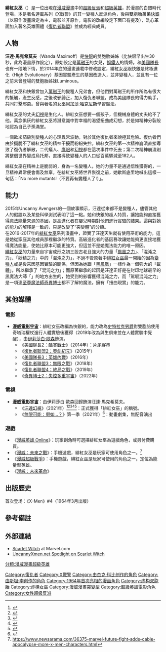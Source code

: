 {{refimprove|time=2019-08-06T19:05:55+00:00}}
{{expand|time=2013-09-01T11:09:33+00:00}}
{{noteTA
|G1=美国漫画
|1=zh-hans:旺达幻视;zh-hk:溫黛幻視;zh-tw:汪達幻視;
|2=zh-cn:伊丽莎白·奥尔森;zh-tw:伊莉莎白·歐森;zh-hk:伊莉莎伯·奧森;
|3=zh-cn:奇异博士2：疯狂多元宇宙; zh-hk:奇異博士2：失控多元宇宙; zh-tw:奇異博士2：失控多重宇宙;
}}
{{Infobox comics character
|image=[[File:Scarlet_Witch.jpg|250px]]
|caption=緋紅女巫，藝術家為Frank Cho繪製
|character_name=緋紅女巫<br>Scarlet Witch
|real_name=汪達·馬克希莫夫
|species=[[變種人|變種人]]<br>
|publisher=[[漫威漫畫|漫威漫畫]]
|debut=《[[X戰警|X戰警]]》#4（1964年3月）<ref name="DeFalco99">{{cite book|last = DeFalco|first = Tom|authorlink = Tom DeFalco|last2= Gilbert|first2= Laura, ed.|chapter= 1960s|title = Marvel Chronicle A Year by Year History|publisher = [[Dorling_Kindersley|Dorling Kindersley]]|date= 2008|location= London, United Kingdom|page = 99|isbn =978-0756641238|quote= Stan Lee and Jack Kirby decided to try their hands at a pair of reluctant super villains when they created Scarlet Witch and Quicksilver in ''The X-Men'' #4.}}</ref>
|creators=[[史丹·李|史丹·李]]<br>[[傑克·科比|傑克·科比]]
|alliances={{le|非凡復仇者|Uncanny Avengers}}<br>{{le|異變人兄弟幫|Brotherhood of Evil Mutants}}<br/>[[復仇者_(漫畫)|復仇者聯盟]]<br/>[[女性解放者联盟|女性解放者联盟]]<br/>{{le|西海岸復仇者|West Coast Avengers}}<br>[[捍衛者聯盟|捍衛者聯盟]]<br>[[捍衛者聯盟|秘密捍衛者]]<br>{{le|力量工程|Force Works}}
|aliases=汪達·弗蘭克<br>安娜·馬克希莫夫<br>汪達·馬格努斯
|powers=幻象魔法<br>混沌魔法<br>扭曲現實<br>控制機率<br>心靈感應
}}

'''緋紅女巫'''（{{lang-en|Scarlet Witch}}）是一位出現在[[漫威漫畫|漫威漫畫]]中的[[超级反派|超級反派]]和[[超級英雄|超級英雄]]，於漫畫的白銀時代登場，本是著名連載系列《X戰警》的其一變種人反派角色，後與雙胞胎弟弟[[快銀|快銀]]（以原作漫畫設定為主，電影並非原作，電影的改編設定下面已有提及），洗心革面加入著名英雄團體《[[復仇者_(漫畫)|復仇者聯盟]]》並成為經典成員。

== 人物 ==
'''汪達·馬克希莫夫'''（Wanda Maximoff）是[[快銀|快銀]]的雙胞胎姊姊（比快銀早出生30秒，此為漫畫原作設定），原始設定是[[萬磁王|萬磁王]]的女兒，[[鋼鐵人|鋼鐵人]]的情婦，和[[美國隊長|美國隊長]]也有一段地下情，於2014年底的漫畫連載中修改設定，緋紅女巫跟快銀是終極進化（High Evolutionary）基因實驗產生的基因改造人，並非變種人，並且有一位之前未曾登場的雙胞胎姊妹Luminous。

緋紅女巫和快銀曾加入[[萬磁王|萬磁王]]的變種人兄弟會，但他們對萬磁王的所作所為有很大的牴觸，產生反感，之後改邪歸正，加入復仇者聯盟，成為美國隊長的得力助手，共同打擊邪惡。曾與著名的女巫[[阿加莎·哈克尼斯|阿加莎·哈克尼斯]]學習魔法。

緋紅女巫的丈夫[[幻視_(漫畫)|幻視]]是生化人。緋紅女巫想要一個孩子，但機械身體的丈夫給不了他。萬念俱灰的緋紅女巫將潛意識中對幸福的渴望扭曲成幻想，於是如精神分裂般地認為自己子孫滿堂。

一個歐米茄級別變種人的心理異常波動，對於其他復仇者來說極其危險。復仇者們由於擺脫不了緋紅女巫的精神干擾而紛紛失控。緋紅女巫的第一次精神崩潰直接導致了復仇者解散，二代蟻人、[[鷹眼|鷹眼]]和[[幻視|幻視]]都在這次事件中死去；第二次精神崩潰則將整個世界變成烏托邦，直接導致變種人的人口從百萬驟減至182人。

緋紅女巫在精神上是脆弱的，身為一名變種人，她的力量不是通過悟性獲得的，一旦精神異常便會傷及無辜。在緋紅女巫將世界恢復之前，她歇斯底里地喊出這樣一句話：「No more mutants!（不要再有變種人了!）」。

== 能力 ==
2015年Uncanny Avengers的一個故事顯示，汪達從來都不是變種人，儘管其他人的假設以及某些科學測試表明了這一點。她和快銀的超人特質，讓她能夠直接獲得魔法能量來源的基因，是高進化者在嬰兒時期對他們進行實驗的結果。這與{{link-en|寇特・布賽克|Kurt Busiek}}對她的能力的解釋是一致的，只是改變了“突變體”的分類。
<br>在2016-2017年的[[緋紅女巫|緋紅女巫]]系列漫畫中，證實了汪達天生就有使用巫術的能力，這是她從家庭其他成員那裡繼承的特質。高級進化者的基因篡改讓她能夠更直接地獲得魔法能量，使她比原本可能更強大，但這並不是她魔法能力的唯一原因。
<br>[[緋紅女巫|緋紅女巫]]的力量來自宇宙成形之初三股古老且強大的力量「[[鳳凰之力|鳳凰之力]]」、「混沌之力」、「妖精之力」中的「混沌之力」，不過不管原著中[[緋紅女巫|緋紅女巫]]最一開始的因為[[變種人|變種人]]或是後來因基因實驗的關係，但因為她跟「[[黑鳳凰|黑鳳凰]]」一樣作為一個強大的「載體」，所以繼承了「混沌之力」；而原著繼承的起因是汪達正好是在封印地球最早的黑魔法大師「{{le|曲桑恩 (漫畫)|Chthon (Marvel Comics)|曲桑恩}}」的地方出生的，她受到{{le|曲桑恩 (漫畫)|Chthon (Marvel Comics)|曲桑恩}}的影響獲得混沌之力，而「駕馭混沌之力」是一項連[[至尊魔法師|至尊魔法師]][[奇異博士|奇異博士]]都不了解的魔法，擁有「扭曲現實」的能力。

== 其他媒體 ==
=== 電影 ===
*'''[[漫威電影宇宙|漫威電影宇宙]]'''：緋紅女巫改編為快銀的{{le|汪達·馬克希莫夫 (漫威電影宇宙)|Wanda Maximoff (Marvel Cinematic Universe)|雙胞胎妹妹}}，能力改為[[史特拉克男爵|史特拉克男爵]]對雙胞胎使用奇塔瑞權杖進行人體實驗後獲得（2019年改為與生俱來並在人體實驗中覺醒），由[[伊莉莎白·歐森|伊莉莎白·歐森]]飾演。
**《[[美國隊長2：酷寒戰士|美國隊長2：酷寒戰士]]》（2014年）：片尾客串
**《[[復仇者聯盟2：奧創紀元|復仇者聯盟2：奧創紀元]]》（2015年）
**《[[美國隊長3：英雄內戰|美國隊長3：英雄內戰]]》（2016年）
**《[[復仇者聯盟3：無限之戰|復仇者聯盟3：無限之戰]]》（2018年）
**《[[復仇者聯盟4：終局之戰|復仇者聯盟4：終局之戰]]》（2019年）
**《[[奇異博士2：失控多重宇宙|奇異博士2：失控多重宇宙]]》（2022年）

===電視===
*'''[[漫威電影宇宙|漫威電影宇宙]]'''：由伊莉莎白·歐森回歸飾演汪達·馬克希莫夫。
**《[[汪達幻視|汪達幻視]]》（2021年）<ref name="ScarletWitchChaosMagic">{{Cite web |last=Purslow |first=Matt |date=2021-02-26 |title=WandaVision: Season 1, Episode 8 Review |url=https://www.ign.com/articles/wandavision-season-1-episode-8-review |dead-url=no |archive-url=https://web.archive.org/web/20210226192726/https://www.ign.com/articles/wandavision-season-1-episode-8-review |archive-date=2021-02-26 |access-date=2021-02-26 |website=[[IGN|IGN]] |language=en-US }}</ref><ref name="MarvelDisneyInvestorDay">{{cite web|url=https://www.marvel.com/articles/tv-shows/all-marvel-disney-plus-news-coming-out-of-investor-day|title=All of the Marvel Disney+ News Coming Out of The Walt Disney Company's Investor Day|last=Dinh|first=Christine|publisher=Marvel Entertainment|date=2019-04-12|accessdate=2019-04-12|archiveurl=https://web.archive.org/web/20190412080938/http://www.marvel.com/articles/tv-shows/all-marvel-disney-plus-news-coming-out-of-investor-day|archivedate=2019-04-12|deadurl=no|language=en-US}}</ref><ref name="MarvelTrailer">{{Cite web |title=Marvel Studios' 'WandaVision': Breaking Down the New Disney+ Trailer |url=https://www.marvel.com/articles/tv-shows/wandavision-first-trailer-disney-plus |last=Paige |first=Rachel |date=2020-09-21 |website=[[Marvel_Comics|Marvel.com]] |dead-url=no |archive-url=https://web.archive.org/web/20200921011920/https://www.marvel.com/articles/tv-shows/wandavision-first-trailer-disney-plus |archive-date=2020-09-21 |access-date=2020-09-21 |language=en-US }}</ref><ref name="YahooRoundUp">{{Cite web |url=https://www.yahoo.com/entertainment/wanda-vision-everything-we-know-about-marvels-first-sitcom-011631646.html |title='WandaVision': Everything we know about Marvel's 'first sitcom' |last=Alter |first=Ethan |date=2019-11-05 |website=[[Yahoo!|Yahoo!]] |archive-url=https://web.archive.org/web/20191105093012/https://www.yahoo.com/entertainment/wanda-vision-everything-we-know-about-marvels-first-sitcom-011631646.html |archive-date=2019-11-05 |access-date=2019-11-09 |language=en-US |dead-url=no }}</ref><ref name="OlsenNYTimesOct2019">{{Cite web |title=Elizabeth Olsen on Grief, the Scarlet Witch and Her Next Life |url=https://www.nytimes.com/2019/10/11/arts/elizabeth-olsen-scarlet-witch.html |last=Shattuck |first=Kathryn |date=2019-10-11 |work=[[The_New_York_Times|The New York Times]] |dead-url=no |archive-url=https://web.archive.org/web/20200807193925/https://www.nytimes.com/2019/10/11/arts/elizabeth-olsen-scarlet-witch.html |archive-date=2020-08-07 |access-date=2020-10-21 |language=en-US }}</ref>：正式獲得「緋紅女巫」的稱號。
** 《[[無限可能：假如…？|無限可能：假如…？]]》第一季（2021年）<ref name="SCTrailerBreakdown">{{Cite web |date=2021-07-08 |title=Every Marvel Character In the 'What If...?' Trailer |url=https://screencrush.com/every-marvel-character-in-what-if/ |dead-url=no |archive-url=https://web.archive.org/web/20210708200134/https://screencrush.com/every-marvel-character-in-what-if/ |archive-date=2021-07-08 |access-date=2021-07-08 |website=ScreenCrush|language=en-US}}</ref>：動畫劇集，無配音演出

=== 遊戲 ===
*《[[漫威英雄_Online|漫威英雄 Online]]》：玩家創角時可選擇緋紅女巫為遊戲角色，或另付費購買。
*《[[漫威：未來之戰|漫威：未來之戰]]》：手機遊戲，緋紅女巫是玩家可使用角色之一。<ref>https://www.newsarama.com/36375-marvel-future-fight-adds-cable-apocalypse-more-x-men-characters.html</ref>
*《[[漫威超級戰爭|漫威超級戰爭]]》：手機遊戲，緋紅女巫是玩家可使用的角色之一，定位為能量型英雄。
*《[[漫威：未來革命|漫威：未來革命]]》

== 出版歷史 ==
首次登场：《X-Men》#4（1964年3月出版）

== 參考備註 ==
{{reflist}}

== 外部連結 ==
* [http://www.marvel.com/universe/Scarlet_Witch_%28Wanda_Maximoff%29 Scarlet Witch] at Marvel.com
* [https://web.archive.org/web/20060101232739/http://www.uncannyxmen.net/db/spotlight/showquestion.asp?faq=10&fldAuto=90 UncannyXmen.net Spotlight on Scarlet Witch]

{{X戰警}}
{{復仇者}}
{{漫威宇宙实体}}
[[Category:復仇者|Category:復仇者]]
[[Category:X戰警|Category:X戰警]]
[[Category:由杰克·科比创作的角色|Category:由杰克·科比创作的角色]]
[[Category:由斯坦·李创作的角色|Category:由斯坦·李创作的角色]]
[[Category:1964年首次亮相的漫画角色|Category:1964年首次亮相的漫画角色]]
[[Category:虚构双胞胎|Category:虚构双胞胎]]
[[Category:虛構女巫|Category:虛構女巫]]
[[Category:漫威漫畫突變型|Category:漫威漫畫突變型]]
[[Category:超級英雄電影角色|Category:超級英雄電影角色]]
[[分類:漫威漫畫超級英雄|分類:漫威漫畫超級英雄]]
[[Category:女性超级反派|Category:女性超级反派]]